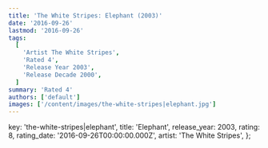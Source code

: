 ```yaml
---
title: 'The White Stripes: Elephant (2003)'
date: '2016-09-26'
lastmod: '2016-09-26'
tags:
  [
    'Artist The White Stripes',
    'Rated 4',
    'Release Year 2003',
    'Release Decade 2000',
  ]
summary: 'Rated 4'
authors: ['default']
images: ['/content/images/the-white-stripes|elephant.jpg']
---
```


  key: 'the-white-stripes|elephant',
  title: 'Elephant',
  release_year: 2003,
  rating: 8,
  rating_date: '2016-09-26T00:00:00.000Z',
  artist: 'The White Stripes',
};

<MusicRating data={data} />
